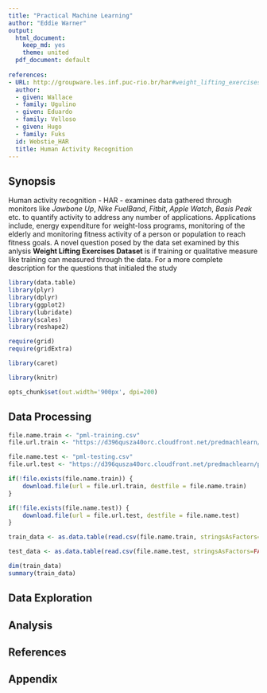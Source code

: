 ```yaml
---
title: "Practical Machine Learning"
author: "Eddie Warner"
output:
  html_document:
    keep_md: yes
    theme: united
  pdf_document: default 
  
references:
- URL: http://groupware.les.inf.puc-rio.br/har#weight_lifting_exercises
  author:
  - given: Wallace
  - family: Ugulino
  - given: Eduardo
  - family: Velloso
  - given: Hugo
  - family: Fuks
  id: Webstie_HAR
  title: Human Activity Recognition
---
```


## Synopsis

Human activity recognition - HAR - examines data gathered through monitors like *Jawbone Up*, *Nike FuelBand*, *Fitbit*, *Apple Watch*, *Basis Peak* etc. to quantify activity to address any number of applications.  Applications include, energy expenditure for weight-loss programs, monitoring of the elderly and monitoring fitness activity of a person or population to reach fitness goals. A novel question posed by the data set examined by this anlysis **Weight Lifting Exercises Dataset** is if training or qualitative measure like training can measured through the data. For a more complete description for the questions that initialed the study 

```r

library(data.table)
library(plyr)
library(dplyr)
library(ggplot2)
library(lubridate)
library(scales)
library(reshape2)

require(grid)
require(gridExtra)

library(caret)

library(knitr)

opts_chunk$set(out.width='900px', dpi=200)
```

## Data Processing

```r
    
file.name.train <- "pml-training.csv"
file.url.train <- "https://d396qusza40orc.cloudfront.net/predmachlearn/pml-training.csv"

file.name.test <- "pml-testing.csv"
file.url.test <- "https://d396qusza40orc.cloudfront.net/predmachlearn/pml-testing.csv"

if(!file.exists(file.name.train)) {
    download.file(url = file.url.train, destfile = file.name.train)
}

if(!file.exists(file.name.test)) {
    download.file(url = file.url.test, destfile = file.name.test)
}

train_data <- as.data.table(read.csv(file.name.train, stringsAsFactors=FALSE, strip.white=TRUE))

test_data <- as.data.table(read.csv(file.name.test, stringsAsFactors=FALSE, strip.white=TRUE))

dim(train_data)
summary(train_data)
```

## Data Exploration

## Analysis

## References

## Appendix


